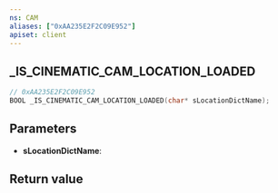```yaml
---
ns: CAM
aliases: ["0xAA235E2F2C09E952"]
apiset: client
---
```

## _IS_CINEMATIC_CAM_LOCATION_LOADED

```c
// 0xAA235E2F2C09E952
BOOL _IS_CINEMATIC_CAM_LOCATION_LOADED(char* sLocationDictName);
```


## Parameters
* **sLocationDictName**:

## Return value